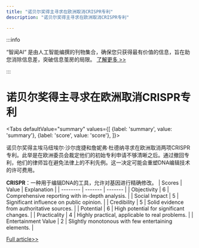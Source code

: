 ```yaml
---
title: "诺贝尔奖得主寻求在欧洲取消CRISPR专利"
description: "诺贝尔奖得主寻求在欧洲取消CRISPR专利"

---
```



:::info

“智闻AI“ 是由人工智能编撰的刊物集合，确保您只获得最有价值的信息，旨在助您消除信息差，突破信息茧房的局限。  [了解更多 >>](/)

:::

# 诺贝尔奖得主寻求在欧洲取消CRISPR专利


<Tabs
	defaultValue="summary"
	values={[
	{label: 'summary', value: 'summary'},
	{label: 'score', value: 'score'},
]}>
<TabItem value="summary">


诺贝尔奖得主埃马纽埃尔·沙尔庞捷和詹妮弗·杜德纳寻求在欧洲取消两项CRISPR专利。此举是在欧洲委员会裁定他们的初始专利申请不够清晰之后。通过撤回专利，他们的律师旨在避免法律上的不利先例。这一决定可能会重塑DNA编辑技术的许可费用。

**CRISPR**：一种用于编辑DNA的工具，允许对基因进行精确修改。
</TabItem>
<TabItem value="score">
	| Scores     | Value   | Explanation |
	| -------- | ------- | ------- |
	| Objectivity  | 6    | Comprehensive reporting with in-depth analysis.    |
	| Social Impact | 5     | Significant influence on public opinion.    |
	| Credibility    | 5    | Solid evidence from authoritative sources.    |
	| Potential    | 6    | High potential for significant changes.    |
	| Practicality    | 4    | Highly practical, applicable to real problems.    |
	| Entertainment Value    | 2    | Slightly monotonous with few entertaining elements.    |
</TabItem>
</Tabs>

[Full article>>](https://science.slashdot.org/story/24/09/26/190227/two-nobel-prize-winners-want-to-cancel-their-own-crispr-patents-in-europe?utm_source=rss1.0mainlinkanon&utm_medium=feed)
